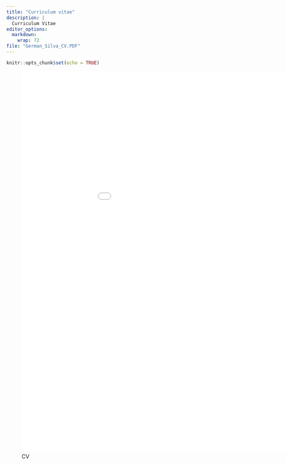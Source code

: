 ```yaml
---
title: "Curriculum vitae"
description: |
  Curriculum Vitae
editor_options: 
  markdown: 
    wrap: 72
file: "German_Silva_CV.PDF"
---
```


```r
knitr::opts_chunk$set(echo = TRUE)
```

![CV](German_Silva_CV.pdf){width=1000px height=1000px}

